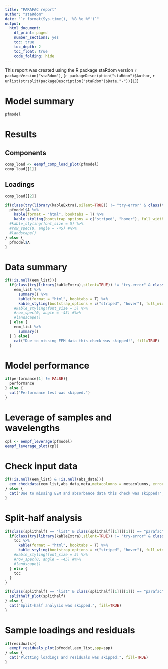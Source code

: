 ```yaml
---
title: "PARAFAC report"
author: "staRdom"
date: "`r format(Sys.time(), '%B %e %Y')`"
output: 
  html_document:
    df_print: paged
    number_sections: yes
    toc: true
    toc_depth: 2
    toc_float: true
    code_folding: hide
---
```

This report was created using the R package staRdom version `r packageVersion("staRdom")`, (`r packageDescription("staRdom")$Author`, `r unlist(strsplit(packageDescription("staRdom")$Date,"-"))[1]`)

# Model summary

```r
pfmodel
```


# Results

## Components 

```r
comp_load <- eempf_comp_load_plot(pfmodel)
comp_load[[1]]
```

## Loadings

```r
comp_load[[2]]

if(class(try(library(kableExtra),silent=TRUE)) != "try-error" & class(try(library(knitr),silent=TRUE)) != "try-error") {
  pfmodel$A %>%
    kable(format = "html", booktabs = T) %>%
    kable_styling(bootstrap_options = c("striped", "hover"), full_width = FALSE) #%>%
  #kable_styling(font_size = 5) %>%
  #row_spec(0, angle = -45) #%>%
  #landscape()
} else {
  pfmodel$A
}
```

# Data summary

```r
if(!is.null(eem_list)){
  if(class(try(library(kableExtra),silent=TRUE)) != "try-error" & class(try(library(knitr),silent=TRUE)) != "try-error") {
    eem_list %>%
      summary() %>%
      kable(format = "html", booktabs = T) %>%
      kable_styling(bootstrap_options = c("striped", "hover"), full_width = FALSE) #%>%
    #kable_styling(font_size = 5) %>%
    #row_spec(0, angle = -45) #%>%
    #landscape()
  } else {
    eem_list %>%
      summary()
  } } else{
    cat("Due to missing EEM data this check was skipped!", fill=TRUE)
  }
```

# Model performance

```r
if(performance[1] != FALSE){
  performance
} else {
  cat("Performance test was skipped.")
}
```

# Leverage of samples and wavelengths

```r
cpl <- eempf_leverage(pfmodel)
eempf_leverage_plot(cpl)
```


# Check input data

```r
if(!is.null(eem_list) & !is.null(abs_data)){
  eem_checkdata(eem_list,abs_data,meta,metacolumns = metacolumns, error = FALSE)
} else {
  cat("Due to missing EEM and absorbance data this check was skipped!", fill=TRUE)
}
```

# Split-half analysis
```r
if(class(splithalf) == "list" & class(splithalf[[1]][[1]]) == "parafac"){
  if(class(try(library(kableExtra),silent=TRUE)) != "try-error" & class(try(library(knitr),silent=TRUE)) != "try-error") {
    tcc %>%
      kable(format = "html", booktabs = T) %>%
      kable_styling(bootstrap_options = c("striped", "hover"), full_width = FALSE) #%>%
    #kable_styling(font_size = 5) %>%
    #row_spec(0, angle = -45) #%>%
    #landscape()
  } else {
    tcc
  }
}
```

```r
if(class(splithalf) == "list" & class(splithalf[[1]][[1]]) == "parafac"){
  splithalf_plot(splithalf)
} else {
  cat("Split-half analysis was skipped.", fill=TRUE)
}
```

# Sample loadings and residuals

```r
if(residuals){
  eempf_residuals_plot(pfmodel,eem_list,spp=spp)
} else {
  cat("Plotting loadings and residuals was skipped.", fill=TRUE)
}
```



